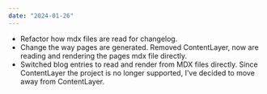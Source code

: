 ```yaml
---
date: "2024-01-26"
---
```


- Refactor how mdx files are read for changelog.
- Change the way pages are generated. Removed ContentLayer, now are reading and rendering the pages mdx file directly.
- Switched blog entries to read and render from MDX files directly. Since ContentLayer the project is no longer supported, I've decided to move away from ContentLayer.
